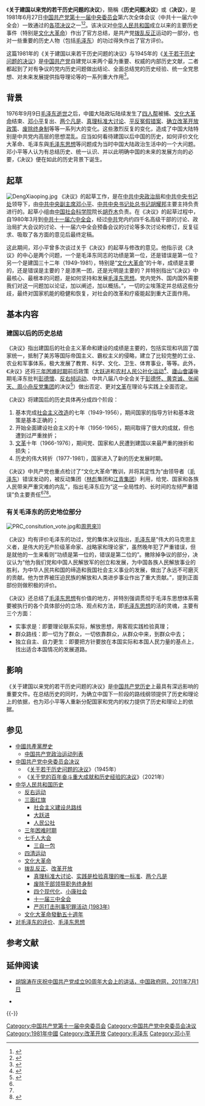 《'''关于建国以来党的若干历史问题的决议'''》，簡稱《'''历史问题决议'''》或《'''决议'''》，是1981年6月27日[[中国共产党第十一届中央委员会|中国共产党第十一届中央委员会]]第六次全体会议（中共十一届六中全会）一致通过的[[中国共产党中央委员会决议|各项决议]]之一<ref name=":61">{{Cite web|title=关于建国以来党的若干历史问题的决议（一九八一年六月二十七日中国共产党第十一届中央委员会第六次全体会议一致通过）|url=http://www.people.com.cn/item/20years/newfiles/b1040.html|date=1981-06-27|work=[[人民网|人民网]]|publisher=《[[人民日报|人民日报]]》|language=zh|archive-url=https://web.archive.org/web/20080309143137/http://www.people.com.cn/item/20years/newfiles/b1040.html|archive-date=2008-03-09|dead-url=no}}</ref><ref name=":0">{{cite web|title=关于建国以来党的若干历史问题的决议|url=http://www.gov.cn/test/2008-06/23/content_1024934.htm|date=1981-06-27|work=[[中华人民共和国中央人民政府|中华人民共和国中央人民政府]]|publisher=《[[人民日报|人民日报]]》|language=zh|archive-url=https://web.archive.org/web/20201109102915/http://www.gov.cn/test/2008-06/23/content_1024934.htm|archive-date=2020-11-09|dead-url=no}}</ref>。该决议对[[中华人民共和国|中华人民共和国]]成立以来的主要历史事件（特别是[[文化大革命|文化大革命]]）作出了官方总结，是共产党[[拨乱反正|拨乱反正]]运动的一部分，也对一些重要的历史人物（包括[[毛泽东|毛泽东]]）的功过得失作出了官方评价。

这篇1981年的《关于建国以来若干历史问题的决议》与1945年的《[[关于若干历史问题的决议|关于若干历史问题的决议]]》是[[中国共产党|中国共产党]]自建党以来两个最为重要、权威的内部历史文献，二者都起到了对有争议的党内历史问题做出结论、全面总结党的历史经验、统一全党思想、对未来发展提供指导理论等的一系列重大作用<ref>{{cite web|title=中共中央通过《关于建国以来党的若干历史问题的决议》|url=http://news.xinhuanet.com/ziliao/2003-01/20/content_697994.htm|accessdate=2010-11-24|publisher=[[新华网|新华网]]|language=zh|archiveurl=https://web.archive.org/web/20160102162734/http://news.xinhuanet.com/ziliao/2003-01/20/content_697994.htm|archivedate=2016-01-02|dead-url=yes}}</ref>。

== 背景 ==
1976年9月9日[[毛泽东之死|毛泽东逝世]]之后，中國大陆政坛陆续发生了[[四人帮|四人帮]]被捕、[[文化大革命|文化大革命]]结束、[[邓小平|邓小平]]复出、[[两个凡是|两个凡是]]、[[真理标准大讨论|真理标准大讨论]]、[[平反冤假错案|平反冤假错案]]、[[中国共产党第十一届中央委员会第三次全体会议|确立改革开放政策]]、[[废除干部领导职务终身制|废除终身制]]等等一系列大的变化。这些激烈反复的变化，造成了中国大陆特别是中共党内高层的思想混乱。应当如何看待建国以后中国的历史，如何评价文化大革命、毛泽东與[[毛泽东思想|毛泽东思想]]等问题成为当时中国大陆政治生活中的一个大问题。邓小平等人认为有总结历史、统一认识、并以此明确中国的未来的发展方向的必要，《决议》便在如此的历史背景下诞生。

== 起草 ==
[[File:DengXiaoping.jpg|thumb]]
《决议》的起草工作，是在[[中国共产党中央政治局|中共中央政治局]]和[[中国共产党中央书记处|中共中央书记处]]领导下，由[[中国共产党中央委员会副主席|中共中央副主席]][[邓小平|邓小平]]、[[中国共产党中央书记处总书记|中共中央书记处总书记]][[胡耀邦|胡耀邦]]主要主持负责进行的。起草小组由[[中国社会科学院|中国社会科学院]]院长[[胡乔木|胡乔木]]负责。在《决议》的起草过程中，自1980年3月到[[中国共产党第十一届中央委员会|中共十一届六中全会]]，经过[[中国共产党|中共]]党内约四千名高级干部的讨论、政治局扩大会议的讨论、十一届六中全会预备会议的讨论等多次讨论和修订，反复征求、吸取了各方面的意见后最终定稿。

这此期间，邓小平曾多次谈过关于《决议》的起草与修改的意见。他指示说《决议》的中心是两个问题，一个是毛泽东同志的功绩是第一位，还是错误是第一位？另一个是建国三十二年（1949-1981），特别是“[[文化大革命|文化大革命]]”的十年，成绩是主要的，还是错误是主要的？是漆黑一团，还是光明是主要的？并特别指出“《决议》中最核心、最根本的问题，是如何坚持和发展[[毛泽东思想|毛泽东思想]]。党内党外、国内国外需要我们对这一问题加以论证，加以阐述，加以概括。”，一切的尘埃落定并总结这些分歧，最终对国家机能的稳健和恢复，对社会的改革和疗瘉能起到重大正面作用。

== 基本内容 ==
=== 建国以后的历史总结 === 
《决议》指出建国后的社会主义革命和建设的成绩是主要的，包括实现和巩固了国家统一，抵制了美苏等国际帝国主义、霸权主义的侵略，建立了比较完整的工业、农业和军事体系，极大发展了教育、科学、文化、卫生、体育事业，等等。此外，《决议》还将[[三年困难时期|三年困难时期]]前后政策（[[大跃进|大跃进]]和[[农村人民公社化运动|农村人民公社化运动]]<ref>{{cite news |title=关于建国以来党的若干历史问题的决议 |url=http://www.gov.cn/test/2008-06/23/content_1024934_2.htm |publisher=人民日报 |accessdate=2022-03-27 |archive-date=2020-06-12 |archive-url=https://web.archive.org/web/20200612074947/http://www.gov.cn/test/2008-06/23/content_1024934_2.htm }}</ref>、[[庐山会议_(1959年)|廬山會議]]後期毛泽东批判[[彭德懷|彭德懷]]、[[反右倾运动|反右倾运动]]、中共八届八中全会关于[[彭德怀、黄克诚、张闻天、周小舟反党集团|彭德怀、黄克诚、张闻天、周小舟反党集团]]的决议<ref>{{cite news |title=彭德怀冤案平反始末 |url=http://cpc.people.com.cn/GB/85037/8577554.html |accessdate=2022-03-27 |archive-date=2021-10-23 |archive-url=https://web.archive.org/web/20211023060411/http://cpc.people.com.cn/GB/85037/8577554.html }}</ref>）做出否定、更对[[文化大革命|文革]]在理论与实践上全面否定。

《决议》将建国后的历史具体再分成四个阶段：
#基本完成[[社会主义改造|社会主义改造]]的七年（1949-1956），期间国家的指导方针和基本政策是基本正确的；
#开始全面建设社会主义的十年（1956-1965），期间取得了很大的成就，但也遭到过严重挫折；
#[[文化大革命|文革]]十年（1966-1976），期间党、国家和人民遭到建国以来最严重的挫折和损失；
#历史的伟大转折（1977-1981），国家进入了新的历史发展时期。

《决议》中共产党也重点检讨了“文化大革命”教训，并将其定性为“由领导者（[[毛泽东|毛泽东]]）错误发动的，被反动集团（[[林彪|林彪]]集团和[[四人帮|江青集团]]）利用，给党、国家和各族人民带来严重灾难的内乱”，指出毛泽东应为“这一全局性的、长时间的左倾严重错误”负主要责任<ref name=":61" /><ref name=":0" /><ref>{{cite web|title=关于建国以来党的若干历史问题的决议|url=http://www.china.com.cn/chinese/archive/131144.htm|accessdate=2020-04-09|publisher=中国网|language=zh|archive-url=https://web.archive.org/web/20070217053639/http://china.com.cn/chinese/archive/131144.htm|archive-date=2007-02-17|dead-url=yes}}</ref>。

=== 有关毛泽东的历史地位部分 === 
[[File:PRC_consitution_vote.jpg|thumb]]和[[周恩來|周恩來]]]]

《决议》均有评价毛泽东的功过，党的集体决议指出，[[毛泽东|毛泽东]]是“伟大的马克思主义者，是伟大的无产阶级革命家、战略家和理论家”，虽然晚年犯了严重错误，但是就他的一生来看则“功绩是第一位的，错误是第二位的”。撇除掉争议的部分，决议认为“他为我们党和中国人民解放军的创立和发展，为中国各族人民解放事业的胜利，为中华人民共和国的缔造和我国社会主义事业的发展，做出了永远不可磨灭的贡献。他为世界被压迫民族的解放和人类进步事业作出了重大贡献。”，提到正面部份则做积极的评价。

《决议》还总结了[[毛泽东思想|毛泽东思想]]有价值的地方，并特別强调贯彻于毛泽东思想体系需要被执行的各个具体部分的立场、观点和方法，即[[毛泽东思想|毛泽东思想]]的活的灵魂，主要有三个方面：
*实事求是：即要理论联系实际，解放思想，用客观实践检验真理；
*群众路线：即一切为了群众，一切依靠群众，从群众中来，到群众中去；
*独立自主、自力更生：即要把方针要放在本国实际和本国人民力量的基点上，找出适合本国情况的发展道路。

== 影响 ==
《关于建国以来党的若干历史问题的决议》是[[中国共产党历史|中国共产党历史]]上最具有深远影响的重要文件。在总结历史的同时，为确立中国下一阶段的路线纲领提供了历史和理论上的依据，也为邓小平等人重新分配国家和党内的权力提供了历史和理论上的依据。{{cn}}

== 参见 ==
{{Portal box|中国共产党|中华人民共和国|政治|历史}}
{{Wikisource|关于建国以来党的若干历史问题的决议}}
* [[中國共產黨歷史|中國共產黨歷史]]
** [[中国共产党政治运动列表|中国共产党政治运动列表]]
* [[中国共产党中央委员会决议|中国共产党中央委员会决议]]
** 《[[关于若干历史问题的决议|关于若干历史问题的决议]]》（1945年）
** 《[[关于党的百年奋斗重大成就和历史经验的决议|关于党的百年奋斗重大成就和历史经验的决议]]》（2021年）
* [[中华人民共和国历史|中华人民共和国历史]]
** [[反右运动|反右运动]]
** [[三面红旗|三面红旗]]
*** [[社会主义建设总路线|社会主义建设总路线]]
*** [[大跃进|大跃进]]
*** [[人民公社|人民公社]]
** [[三年困难时期|三年困难时期]]
** [[七千人大会|七千人大会]]
*** [[三自一包|三自一包]]
** [[四清运动|四清运动]]
** [[文化大革命|文化大革命]]
** [[拨乱反正|拨乱反正]]、[[改革开放|改革开放]]
*** [[真理标准大讨论|真理标准大讨论]]、[[实践是检验真理的唯一标准|实践是检验真理的唯一标准]]、[[两个凡是|两个凡是]]
*** [[废除干部领导职务终身制|废除干部领导职务终身制]]
*** [[四个现代化|四个现代化]]、[[小康社会|小康社会]]
*** [[十一届三中全会|十一届三中全会]]
*** [[严厉打击刑事犯罪活动_(1983年)|严厉打击刑事犯罪活动 (1983年)]]
** [[文化大革命發動五十週年|文化大革命發動五十週年]]
* [[对毛泽东的评价|对毛泽东的评价]]、[[毛泽东思想|毛泽东思想]]

==参考文献==
{{Reflist}}

==延伸阅读==
*[http://www.gov.cn/ldhd/2011-07/01/content_1897720_2.htm 胡锦涛在庆祝中国共产党成立90周年大会上的讲话，中国政府网，2011年7月1日]{{Wayback|url=http://www.gov.cn/ldhd/2011-07/01/content_1897720_2.htm |date=20200724020052 }}

*{{webarchive |url=https://web.archive.org/web/20190511181007/http://dangshi.people.com.cn/GB/138903/138911/15750263.html | date=2019-05-11 |title=
《历史决议》：把毛泽东思想同晚年错误分开——学者纵论《历史决议》的重大价值与深远影响，中国共产党新闻网，2011年9月26日 }}

{{-}}
{{中国共产党的重要会议}}
{{文革编年史}}
 
[[Category:中国共产党第十一届中央委员会|Category:中国共产党第十一届中央委员会]]
[[Category:中国共产党中央委员会决议|Category:中国共产党中央委员会决议]]
[[Category:1981年中國|Category:1981年中國]]
[[Category:改革开放|Category:改革开放]]
[[Category:毛泽东|Category:毛泽东]]
[[Category:邓小平|Category:邓小平]]